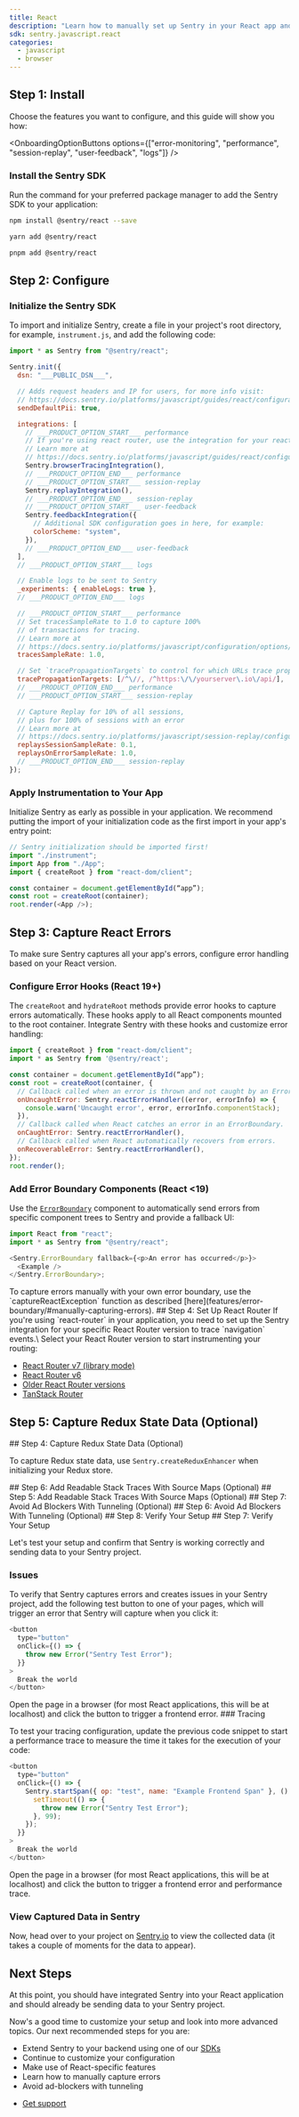 ```yaml
---
title: React
description: "Learn how to manually set up Sentry in your React app and capture your first errors."
sdk: sentry.javascript.react
categories:
  - javascript
  - browser
---
```


<PlatformContent includePath="llm-rules-platform" />

<PlatformContent includePath="getting-started-prerequisites" />

## Step 1: Install

Choose the features you want to configure, and this guide will show you how:

<OnboardingOptionButtons
  options={["error-monitoring", "performance", "session-replay", "user-feedback", "logs"]}
/>

<PlatformContent includePath="getting-started-features-expandable" />

### Install the Sentry SDK

Run the command for your preferred package manager to add the Sentry SDK to your application:

```bash {tabTitle:npm}
npm install @sentry/react --save
```

```bash {tabTitle:yarn}
yarn add @sentry/react
```

```bash {tabTitle:pnpm}
pnpm add @sentry/react
```

## Step 2: Configure

### Initialize the Sentry SDK

To import and initialize Sentry, create a file in your project's root directory, for example, `instrument.js`, and add the following code:

```javascript {filename:instrument.js}
import * as Sentry from "@sentry/react";

Sentry.init({
  dsn: "___PUBLIC_DSN___",

  // Adds request headers and IP for users, for more info visit:
  // https://docs.sentry.io/platforms/javascript/guides/react/configuration/options/#sendDefaultPii
  sendDefaultPii: true,

  integrations: [
    // ___PRODUCT_OPTION_START___ performance
    // If you're using react router, use the integration for your react router version instead.
    // Learn more at
    // https://docs.sentry.io/platforms/javascript/guides/react/configuration/integrations/react-router/
    Sentry.browserTracingIntegration(),
    // ___PRODUCT_OPTION_END___ performance
    // ___PRODUCT_OPTION_START___ session-replay
    Sentry.replayIntegration(),
    // ___PRODUCT_OPTION_END___ session-replay
    // ___PRODUCT_OPTION_START___ user-feedback
    Sentry.feedbackIntegration({
      // Additional SDK configuration goes in here, for example:
      colorScheme: "system",
    }),
    // ___PRODUCT_OPTION_END___ user-feedback
  ],
  // ___PRODUCT_OPTION_START___ logs

  // Enable logs to be sent to Sentry
  _experiments: { enableLogs: true },
  // ___PRODUCT_OPTION_END___ logs

  // ___PRODUCT_OPTION_START___ performance
  // Set tracesSampleRate to 1.0 to capture 100%
  // of transactions for tracing.
  // Learn more at
  // https://docs.sentry.io/platforms/javascript/configuration/options/#traces-sample-rate
  tracesSampleRate: 1.0,

  // Set `tracePropagationTargets` to control for which URLs trace propagation should be enabled
  tracePropagationTargets: [/^\//, /^https:\/\/yourserver\.io\/api/],
  // ___PRODUCT_OPTION_END___ performance
  // ___PRODUCT_OPTION_START___ session-replay

  // Capture Replay for 10% of all sessions,
  // plus for 100% of sessions with an error
  // Learn more at
  // https://docs.sentry.io/platforms/javascript/session-replay/configuration/#general-integration-configuration
  replaysSessionSampleRate: 0.1,
  replaysOnErrorSampleRate: 1.0,
  // ___PRODUCT_OPTION_END___ session-replay
});
```

### Apply Instrumentation to Your App

Initialize Sentry as early as possible in your application. We recommend putting the import of your initialization code as the first import in your app's entry point:

```javascript
// Sentry initialization should be imported first!
import "./instrument";
import App from "./App";
import { createRoot } from "react-dom/client";

const container = document.getElementById(“app”);
const root = createRoot(container);
root.render(<App />);
```

## Step 3: Capture React Errors

To make sure Sentry captures all your app's errors, configure error handling based on your React version.

### Configure Error Hooks (React 19+)

The `createRoot` and `hydrateRoot` methods provide error hooks to capture errors automatically. These hooks apply to all React components mounted to the root container.
Integrate Sentry with these hooks and customize error handling:

```javascript
import { createRoot } from "react-dom/client";
import * as Sentry from '@sentry/react';

const container = document.getElementById(“app”);
const root = createRoot(container, {
  // Callback called when an error is thrown and not caught by an ErrorBoundary.
  onUncaughtError: Sentry.reactErrorHandler((error, errorInfo) => {
    console.warn('Uncaught error', error, errorInfo.componentStack);
  }),
  // Callback called when React catches an error in an ErrorBoundary.
  onCaughtError: Sentry.reactErrorHandler(),
  // Callback called when React automatically recovers from errors.
  onRecoverableError: Sentry.reactErrorHandler(),
});
root.render();
```

### Add Error Boundary Components (React \<19)

Use the [`ErrorBoundary`](features/error-boundary/) component to automatically send errors from specific component trees to Sentry and provide a fallback UI:

```javascript
import React from "react";
import * as Sentry from "@sentry/react";

<Sentry.ErrorBoundary fallback={<p>An error has occurred</p>}>
  <Example />
</Sentry.ErrorBoundary>;
```

<Alert level="info">
  To capture errors manually with your own error boundary, use the
  `captureReactException` function as described
  [here](features/error-boundary/#manually-capturing-errors).
</Alert>

<OnboardingOption optionId="performance">
## Step 4: Set Up React Router
If you're using `react-router` in your application, you need to set up the Sentry integration for your specific React Router version to trace `navigation` events.\
Select your React Router version to start instrumenting your routing:

- [React Router v7 (library mode)](features/react-router/v7)
- [React Router v6](features/react-router/v6)
- [Older React Router versions](features/react-router)
- [TanStack Router](features/tanstack-router)

## Step 5: Capture Redux State Data (Optional)

</OnboardingOption>

<OnboardingOption optionId="performance" hideForThisOption>
  ## Step 4: Capture Redux State Data (Optional)
</OnboardingOption>

To capture Redux state data, use `Sentry.createReduxEnhancer` when initializing your Redux store.

<PlatformContent includePath="configuration/redux-init" />

<OnboardingOption optionId="performance">
  ## Step 6: Add Readable Stack Traces With Source Maps (Optional)
</OnboardingOption>
<OnboardingOption optionId="performance" hideForThisOption>
  ## Step 5: Add Readable Stack Traces With Source Maps (Optional)
</OnboardingOption>

<PlatformContent includePath="getting-started-sourcemaps-short-version" />

<OnboardingOption optionId="performance">
  ## Step 7: Avoid Ad Blockers With Tunneling (Optional)
</OnboardingOption>
<OnboardingOption optionId="performance" hideForThisOption>
  ## Step 6: Avoid Ad Blockers With Tunneling (Optional)
</OnboardingOption>

<PlatformContent includePath="getting-started-tunneling" />

<OnboardingOption optionId="performance">
  ## Step 8: Verify Your Setup
</OnboardingOption>
<OnboardingOption optionId="performance" hideForThisOption>
  ## Step 7: Verify Your Setup
</OnboardingOption>

Let's test your setup and confirm that Sentry is working correctly and sending data to your Sentry project.

### Issues

To verify that Sentry captures errors and creates issues in your Sentry project, add the following test button to one of your pages, which will trigger an error that Sentry will capture when you click it:

```javascript
<button
  type="button"
  onClick={() => {
    throw new Error("Sentry Test Error");
  }}
>
  Break the world
</button>
```

<OnboardingOption optionId="performance" hideForThisOption>
  Open the page in a browser (for most React applications, this will be at
  localhost) and click the button to trigger a frontend error.
</OnboardingOption>

<PlatformContent includePath="getting-started-browser-sandbox-warning" />

<OnboardingOption optionId="performance">
### Tracing

To test your tracing configuration, update the previous code snippet to start a performance trace to measure the time it takes for the execution of your code:

```javascript
<button
  type="button"
  onClick={() => {
    Sentry.startSpan({ op: "test", name: "Example Frontend Span" }, () => {
      setTimeout(() => {
        throw new Error("Sentry Test Error");
      }, 99);
    });
  }}
>
  Break the world
</button>
```

Open the page in a browser (for most React applications, this will be at localhost) and click the button to trigger a frontend error and performance trace.

</OnboardingOption>

### View Captured Data in Sentry

Now, head over to your project on [Sentry.io](https://sentry.io/) to view the collected data (it takes a couple of moments for the data to appear).

<PlatformContent includePath="getting-started-verify-locate-data" />

## Next Steps

At this point, you should have integrated Sentry into your React application and should already be sending data to your Sentry project.

Now's a good time to customize your setup and look into more advanced topics. Our next recommended steps for you are:

- Extend Sentry to your backend using one of our [SDKs](/)
- Continue to <PlatformLink to="/configuration">customize your configuration</PlatformLink>
- Make use of <PlatformLink to="/features/redux">React-specific features</PlatformLink>
- Learn how to <PlatformLink to="/usage">manually capture errors</PlatformLink>
- Avoid ad-blockers with <PlatformLink to="/troubleshooting/#using-the-tunnel-option">tunneling</PlatformLink>

<Expandable permalink={false} title="Are you having problems setting up the SDK?">

- [Get support](https://sentry.zendesk.com/hc/en-us/)

</Expandable>
